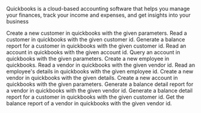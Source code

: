 Quickbooks is a cloud-based accounting software that helps you manage your finances, track your income and expenses, and get insights into your business

<Accordion title="Create Customer">
Create a new customer in quickbooks with the given parameters.
</Accordion>

<Accordion title="Read Customer">
Read a customer in quickbooks with the given customer id.
</Accordion>

<Accordion title="Customer Balance Report">
Generate a balance report for a customer in quickbooks with the given customer id.
</Accordion>

<Accordion title="Read Account">
Read an account in quickbooks with the given account id.
</Accordion>

<Accordion title="Query Account">
Query an account in quickbooks with the given parameters.
</Accordion>

<Accordion title="Create Employee">
Create a new employee in quickbooks.
</Accordion>

<Accordion title="Read Vendor">
Read a vendor in quickbooks with the given vendor id.
</Accordion>

<Accordion title="Read Employee">
Read an employee's details in quickbooks with the given employee id.
</Accordion>

<Accordion title="Create Vendor">
Create a new vendor in quickbooks with the given details.
</Accordion>

<Accordion title="Create Account">
Create a new account in quickbooks with the given parameters.
</Accordion>

<Accordion title="Vendor Balance Detail">
Generate a balance detail report for a vendor in quickbooks with the given vendor id.
</Accordion>

<Accordion title="Customer Balance Detail">
Generate a balance detail report for a customer in quickbooks with the given customer id.
</Accordion>

<Accordion title="Vendor Balance Report">
Get the balance report of a vendor in quickbooks with the given vendor id.
</Accordion>

